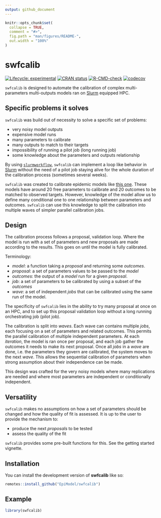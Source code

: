 ```yaml
---
output: github_document
---
```


<!-- README.md is generated from README.Rmd. Please edit that file -->

```r
knitr::opts_chunk$set(
  collapse = TRUE,
  comment = "#>",
  fig.path = "man/figures/README-",
  out.width = "100%"
)
```

# swfcalib

<!-- badges: start -->
[![Lifecycle: experimental](https://img.shields.io/badge/lifecycle-experimental-orange.svg)](https://lifecycle.r-lib.org/articles/stages.html#experimental)
[![CRAN status](https://www.r-pkg.org/badges/version/slurmworkflow)](https://CRAN.R-project.org/package=slurmworkflow)
[![R-CMD-check](https://github.com/EpiModel/swfcalib/workflows/R-CMD-check/badge.svg)](https://github.com/EpiModel/swfcalib/actions)
[![codecov](https://codecov.io/gh/EpiModel/swfcalib/branch/main/graph/badge.svg?token=eo2r0HeP8Z)](https://codecov.io/gh/EpiModel/swfcalib)
<!-- badges: end -->

`swfcalib` is designed to automate the calibration of complex multi-parameters
multi-outputs models ran on [Slurm](https://slurm.schedmd.com/) equipped HPC.

## Specific problems it solves

`swfcalib` was build out of necessity to solve a specific set of problems:

- very noisy model outputs
- expensive model runs
- many parameters to calibrate
- many outputs to match to their targets
- impossibility of running a pilot job (long running job)
- some knowledge about the parameters and outputs relationship

By using [`slurmworkflow`](https://github.com/EpiModel/slurmworkflow),
`swfcalib` can implement a loop like behavior in [Slurm](https://slurm.schedmd.com/)
without the need of a pilot job staying alive for the whole duration of the
calibration process (sometimes several weeks).

`swfcalib` was created to calibrate epidemic models like
[this one](https://github.com/EpiModel/DoxyPEP).
These models have around 20 free parameters to calibrate and 20 outcomes to be
matched to observed targets. However, knowledge of the model allow us to define
many conditional one to one relationship between parameters and outcomes.
`swfcalib` can use this knowledge to split the calibration into multiple waves
of simpler parallel calibration jobs.

## Design

The calibration process follows a proposal, validation loop. Where
the model is run with a set of parameters and new proposals are made according
to the results. This goes on until the model is fully calibrated.

Terminology:

- *model*: a function taking a *proposal* and returning some *outcomes*.
- *proposal*: a set of parameters values to be passed to the *model*
- *outcomes*: the output of a *model* run for a given *proposal*.
- *job*: a set of parameters to be calibrated by using a subset of the *outcomes*
- *wave*: a set of independent *jobs* that can be calibrated using the same run
  of the model.

The specificity of `swfcalib` lies in the ability to try many proposal at once
on an HPC, and to set up this proposal validation loop without a long running
orchestrating job (pilot job).

The calibration is split into *waves*. Each wave can contains multiple *jobs*,
each focusing on a set of parameters and related outcomes. This permits the
parallel calibration of multiple independent parameters. At each
*iteration*, the model is ran once per proposal, and each job gather the
outcomes it needs to make its next proposal. Once all *jobs* in a *wave*
are done, i.e. the parameters they govern are calibrated, the system moves
to the next *wave*. This allows the sequential calibration of parameters
when strong assumption about their independence can be made.

This design was crafted for the very noisy models where many replications are
needed and where most parameters are independent or conditionally independent.

## Versatility

`swfcalib` makes no assumptions on how a set of parameters should be changed
and how the quality of fit is assessed. It is up to the user to provide the
mechanism to:

- produce the next *proposals* to be tested
- assess the quality of the fit

`swfcalib` provides some pre-built functions for this. See the getting started
vignette.

## Installation

You can install the development version of **swfcalib** like so:

``` r
remotes::install_github("EpiModel/swfcalib")
```

## Example

```r
library(swfcalib)
```
